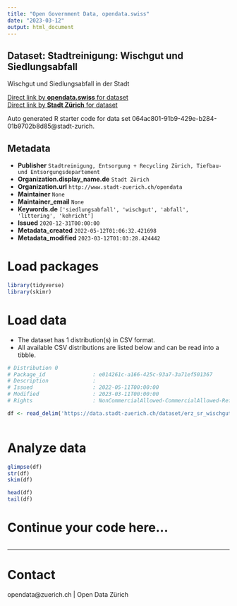 ```yaml
---
title: "Open Government Data, opendata.swiss"
date: "2023-03-12"
output: html_document
---
```


## Dataset: Stadtreinigung: Wischgut und Siedlungsabfall

Wischgut und Siedlungsabfall in der Stadt

[Direct link by **opendata.swiss** for dataset](https://opendata.swiss/de/dataset/stadtreinigung-wischgut-und-siedlungsabfall)<br>
[Direct link by **Stadt Zürich** for dataset](https://data.stadt-zuerich.ch/dataset/erz_sr_wischgut_siedlungsabfall)

Auto generated R starter code for data set 064ac801-91b9-429e-b284-01b9702b8d85@stadt-zurich.

## Metadata

- **Publisher** `Stadtreinigung, Entsorgung + Recycling Zürich, Tiefbau- und Entsorgungsdepartement`
- **Organization.display_name.de** `Stadt Zürich`
- **Organization.url** `http://www.stadt-zuerich.ch/opendata`
- **Maintainer** `None`
- **Maintainer_email** `None`
- **Keywords.de** `['siedlungsabfall', 'wischgut', 'abfall', 'littering', 'kehricht']`
- **Issued** `2020-12-31T00:00:00`
- **Metadata_created** `2022-05-12T01:06:32.421698`
- **Metadata_modified** `2023-03-12T01:03:28.424442`


# Load packages

```r

library(tidyverse)
library(skimr)

```

# Load data

-   The dataset has 1 distribution(s) in CSV format.
-   All available CSV distributions are listed below and can be read into a tibble.

```r

# Distribution 0
# Package_id               : e014261c-a166-425c-93a7-3a71ef501367
# Description              : 
# Issued                   : 2022-05-11T00:00:00
# Modified                 : 2023-03-11T00:00:00
# Rights                   : NonCommercialAllowed-CommercialAllowed-ReferenceNotRequired

df <- read_delim('https://data.stadt-zuerich.ch/dataset/erz_sr_wischgut_siedlungsabfall/download/sr_wischgut_siedlungsabfall.csv')



```

# Analyze data

```r

glimpse(df)
str(df)
skim(df)

head(df)
tail(df)

```

# Continue your code here...

```r

```

------------------------------------------------------------------------

# Contact

opendata@zuerich.ch | Open Data Zürich
